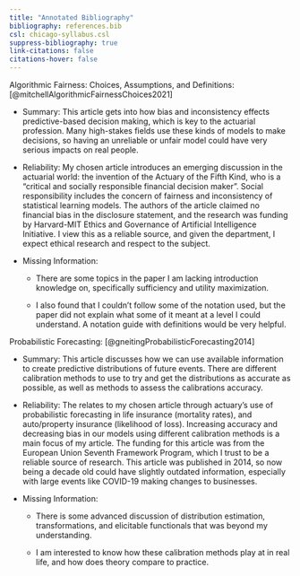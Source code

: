 ```yaml
---
title: "Annotated Bibliography"
bibliography: references.bib
csl: chicago-syllabus.csl
suppress-bibliography: true
link-citations: false
citations-hover: false
---
```


Algorithmic Fairness: Choices, Assumptions, and Definitions: [@mitchellAlgorithmicFairnessChoices2021]

-   Summary: This article gets into how bias and inconsistency effects predictive-based decision making, which is key to the actuarial profession. Many high-stakes fields use these kinds of models to make decisions, so having an unreliable or unfair model could have very serious impacts on real people.

-   Reliability: My chosen article introduces an emerging discussion in the actuarial world: the invention of the Actuary of the Fifth Kind, who is a "critical and socially responsible financial decision maker". Social responsibility includes the concern of fairness and inconsistency of statistical learning models. The authors of the article claimed no financial bias in the disclosure statement, and the research was funding by Harvard-MIT Ethics and Governance of Artificial Intelligence Initiative. I view this as a reliable source, and given the department, I expect ethical research and respect to the subject.

-   Missing Information:

    -   There are some topics in the paper I am lacking introduction knowledge on, specifically sufficiency and utility maximization.

    -   I also found that I couldn't follow some of the notation used, but the paper did not explain what some of it meant at a level I could understand. A notation guide with definitions would be very helpful.

Probabilistic Forecasting: [@gneitingProbabilisticForecasting2014]

-   Summary: This article discusses how we can use available information to create predictive distributions of future events. There are different calibration methods to use to try and get the distributions as accurate as possible, as well as methods to assess the calibrations accuracy.

-   Reliability: The relates to my chosen article through actuary's use of probabilistic forecasting in life insurance (mortality rates), and auto/property insurance (likelihood of loss). Increasing accuracy and decreasing bias in our models using different calibration methods is a main focus of my article. The funding for this article was from the European Union Seventh Framework Program, which I trust to be a reliable source of research. This article was published in 2014, so now being a decade old could have slightly outdated information, especially with large events like COVID-19 making changes to businesses.

-   Missing Information:

    -   There is some advanced discussion of distribution estimation, transformations, and elicitable functionals that was beyond my understanding.

    -   I am interested to know how these calibration methods play at in real life, and how does theory compare to practice.
